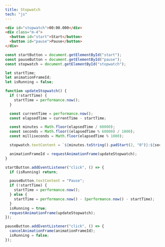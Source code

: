 ```yaml
---
title: Stopwatch
tech: "js"
---
```


<Tabs>

<Tab label="HTML">

```html
<div id="stopwatch">00:00.000</div>
<div class="m-4">
  <button id="start">Start</button>
  <button id="pause">Pause</button>
</div>
```

</Tab>

<Tab label="JavaScript">

```js showLineNumbers
const startButton = document.getElementById("start");
const pauseButton = document.getElementById("pause");
const stopwatch = document.getElementById("stopwatch");

let startTime;
let animationFrameId;
let isRunning = false;

function updateStopwatch() {
  if (!startTime) {
    startTime = performance.now();
  }

  const currentTime = performance.now();
  const elapsedTime = currentTime - startTime;

  const minutes = Math.floor(elapsedTime / 60000);
  const seconds = Math.floor((elapsedTime % 60000) / 1000);
  const milliseconds = Math.floor(elapsedTime % 1000);

  stopwatch.textContent = `${minutes.toString().padStart(2, "0")}:${seconds.toString().padStart(2, "0")}.${milliseconds.toString().padStart(3, "0")}`;

  animationFrameId = requestAnimationFrame(updateStopwatch);
}

startButton.addEventListener("click", () => {
  if (isRunning) return;

  pauseButton.textContent = "Pause";
  if (!startTime) {
    startTime = performance.now();
  } else {
    startTime = performance.now() - (performance.now() - startTime);
  }
  isRunning = true;
  requestAnimationFrame(updateStopwatch);
});

pauseButton.addEventListener("click", () => {
  cancelAnimationFrame(animationFrameId);
  isRunning = false;
});
```

</Tab>

</Tabs>

<ComponentPreview name="twitter-contents-11" />
